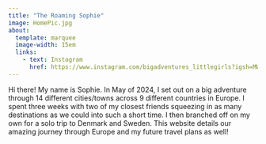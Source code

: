 ```yaml
---
title: "The Roaming Sophie"
image: HomePic.jpg
about: 
  template: marquee
  image-width: 15em
  links:
    - text: Instagram
      href: https://www.instagram.com/bigadventures_littlegirls?igsh=MWNkcnUycjFleTA1cA== 
---
```


Hi there! My name is Sophie. In May of 2024, I set out on a big adventure through 14 different cities/towns across 9 different countries in Europe. I spent three weeks with two of my closest friends squeezing in as many destinations as we could into such a short time. I then branched off on my own for a solo trip to Denmark and Sweden. This website details our amazing journey through Europe and my future travel plans as well!

